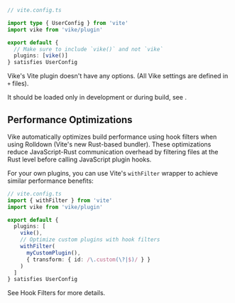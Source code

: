
<ConfigSpec
  env="Vite (development & build-time)"
  global
/>

```ts
// vite.config.ts

import type { UserConfig } from 'vite'
import vike from 'vike/plugin'

export default {
  // Make sure to include `vike()` and not `vike`
  plugins: [vike()]
} satisfies UserConfig
```

Vike's Vite plugin doesn't have any options. (All <Link href="/settings">Vike settings</Link> are defined in <Link href="/config#files">`+` files</Link>).

It should be loaded only in development or during build, see <Link href="/warning/setup" />.

## Performance Optimizations

Vike automatically optimizes build performance using <Link href="/hook-filters">hook filters</Link> when using Rolldown (Vite's new Rust-based bundler). These optimizations reduce JavaScript-Rust communication overhead by filtering files at the Rust level before calling JavaScript plugin hooks.

For your own plugins, you can use Vite's `withFilter` wrapper to achieve similar performance benefits:

```ts
// vite.config.ts
import { withFilter } from 'vite'
import vike from 'vike/plugin'

export default {
  plugins: [
    vike(),
    // Optimize custom plugins with hook filters
    withFilter(
      myCustomPlugin(),
      { transform: { id: /\.custom(\?|$)/ } }
    )
  ]
} satisfies UserConfig
```

See <Link href="/hook-filters">Hook Filters</Link> for more details.
